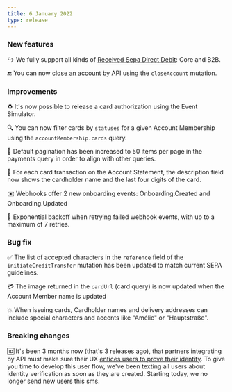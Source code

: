 ```yaml
---
title: 6 January 2022
type: release
---
```


### New features

↪️ We fully support all kinds of [Received Sepa Direct Debit](/topics/payments/direct-debit): Core and B2B.

🔚 You can now [close an account](/topics/accounts) by API using the `closeAccount` mutation.

### Improvements

♻️ It's now possible to release a card authorization using the Event Simulator.

🔍 You can now filter cards by `statuses` for a given Account Membership using the `accountMembership.cards` query.

📃 Default pagination has been increased to 50 items per page in the payments query in order to align with other queries.

📝 For each card transaction on the Account Statement, the description field now shows the cardholder name and the last four digits of the card.

✉️ Webhooks offer 2 new onboarding events: Onboarding.Created and Onboarding.Updated

🔄 Exponential backoff when retrying failed webhook events, with up to a maximum of 7 retries.

### Bug fix

✅ The list of accepted characters in the `reference` field of the `initiateCreditTransfer` mutation has been updated to match current SEPA guidelines.

💳 The image returned in the `cardUrl` (card query) is now updated when the Account Member name is updated

💥 When issuing cards, Cardholder names and delivery addresses can include special characters and accents like "Amélie" or "Hauptstraße".

### Breaking changes

🆔 It's been 3 months now (that's 3 releases ago), that partners integrating by API must make sure their UX [entices users to prove their identity](/topics/users/identifications). To give you time to develop this user flow, we've been texting all users about identity verification as soon as they are created. Starting today, we no longer send new users this sms.
